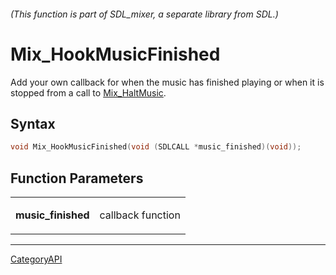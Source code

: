 ====== (This function is part of SDL_mixer, a separate library from SDL.) ======
= Mix_HookMusicFinished =

Add your own callback for when the music has finished playing or when it is stopped from a call to [[Mix_HaltMusic]].

== Syntax ==

<syntaxhighlight lang='c'>
void Mix_HookMusicFinished(void (SDLCALL *music_finished)(void));
</syntaxhighlight>

== Function Parameters ==

{|
|'''music_finished'''
|callback function
|}

----
[[CategoryAPI]]


